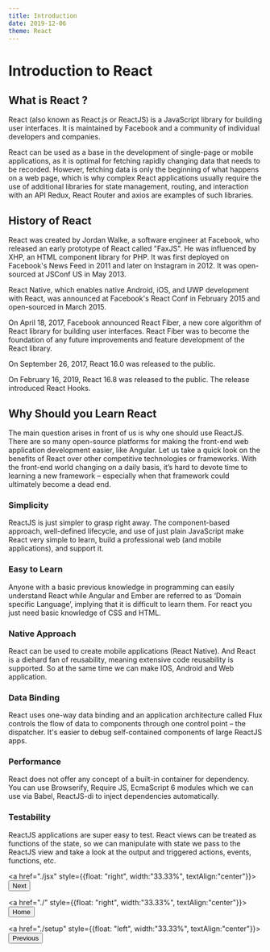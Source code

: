 ```yaml
---
title: Introduction
date: 2019-12-06
theme: React
---
```


# Introduction to React



## What is React ?

React (also known as React.js or ReactJS) is a JavaScript library
for building user interfaces. It is maintained by Facebook and a community 
of individual developers and companies.

React can be used as a base in the development of single-page or mobile applications,
as it is optimal for fetching rapidly changing data that needs to be recorded. 
However, fetching data is only the beginning of what happens on a web page, 
which is why complex React applications usually require the use of additional libraries 
for state management, routing, and interaction with an API Redux, React Router and axios
are examples of such libraries. 


## History of React

React was created by Jordan Walke, a software engineer at Facebook, 
who released an early prototype of React called "FaxJS". He was influenced by XHP, 
an HTML component library for PHP. It was first deployed on Facebook's News Feed in 2011 
and later on Instagram in 2012. It was open-sourced at JSConf US in May 2013.

React Native, which enables native Android, iOS, and UWP development with React, 
was announced at Facebook's React Conf in February 2015 and open-sourced in March 2015.

On April 18, 2017, Facebook announced React Fiber, 
a new core algorithm of React library for building user interfaces. 
React Fiber was to become the foundation of any future improvements and 
feature development of the React library.

On September 26, 2017, React 16.0 was released to the public.

On February 16, 2019, React 16.8 was released to the public. 
The release introduced React Hooks.


## Why Should you Learn React

The main question arises in front of us is why one should use ReactJS. 
There are so many open-source platforms for making the front-end web application
development easier, like Angular. Let us take a quick look on the benefits of React
over other competitive technologies or frameworks. With the front-end world changing
on a daily basis, it’s hard to devote time to learning a new framework – especially
when that framework could ultimately become a dead end.

### Simplicity

ReactJS is just simpler to grasp right away. The component-based approach,
 well-defined lifecycle, and use of just plain JavaScript make React very simple to learn, 
build a professional web (and mobile applications), and support it.

### Easy to Learn

Anyone with a basic previous knowledge in programming can easily understand React 
while Angular 
and Ember are referred to as ‘Domain specific Language’, 
implying that it is difficult to learn them.
For react you just need basic knowledge of CSS and HTML.


### Native Approach

React can be used to create mobile applications (React Native).
And React is a diehard fan of reusability, meaning extensive code reusability is supported. 
So at the same time we can make IOS, Android and Web application.

### Data Binding

React uses one-way data binding and an application architecture called Flux controls 
the flow of data to components through one control point – the dispatcher. 
It's easier to debug self-contained components of large ReactJS apps.

### Performance

React does not offer any concept of a built-in container for dependency. 
You can use Browserify, Require JS, EcmaScript 6 modules which we can use via Babel,
ReactJS-di to inject dependencies automatically.

### Testability

ReactJS applications are super easy to test. React views can be treated as 
functions of the state, so we can manipulate with state we pass to the ReactJS view 
and take a look at the output and triggered actions, events, functions, etc.

<a href="./jsx" style={{float: "right", width:"33.33%", textAlign:"center"}}>
<Button variant="outlined" color="primary">
Next
</Button>
</a>

<a href="./" style={{float: "right", width:"33.33%", textAlign:"center"}}>
<Button variant="outlined" color="primary">
Home
</Button>
</a>

<a href="./setup" style={{float: "left", width:"33.33%", textAlign:"center"}}>
<Button variant="outlined" color="black">
Previous
</Button>
</a>